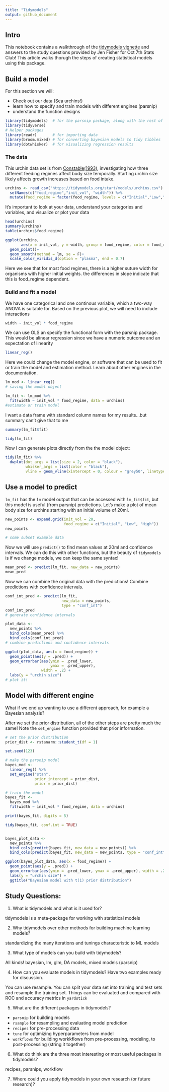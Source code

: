 ```yaml
---
title: "Tidymodels"
output: github_document
---
```


## Intro
This notebook contains a walkthrough of the [tidymodels vignette](https://www.tidymodels.org/start/) and answers to the study questions provided by Jen Fisher for Oct 7th Stats Club! 
This article walks thorugh the steps of creating statistical models using this package. 

## Build a model

For this section we will:
 
* Check out our data (Sea urchins!)
* learn how to specify and train models with different engines (parsnip)
* understand the function designs

```r
library(tidymodels)  # for the parsnip package, along with the rest of tidymodels
library(tidyverse)
# Helper packages
library(readr)       # for importing data
library(broom.mixed) # for converting bayesian models to tidy tibbles
library(dotwhisker)  # for visualizing regression results
```

### The data

This urchin data set is from [Constable(1993)](https://link.springer.com/article/10.1007/BF00349318), investigating how three different feeding regimes affect body size temporally. Starting urchin size likely affects growth increases based on food intake.

```r
urchins <- read_csv("https://tidymodels.org/start/models/urchins.csv") %>% 
  setNames(c("food_regime","init_vol", "width")) %>%
  mutate(food_regime = factor(food_regime, levels = c("Initial","Low","High")))
```

It's important to look at your data, understand your categories and variables, and visualize or plot your data

```r
head(urchins)
summary(urchins)
table(urchins$food_regime)
```

```r
ggplot(urchins,
       aes(x = init_vol, y = width, group = food_regime, color = food_regime)) +
  geom_point()+
  geom_smooth(method = lm, se = F)+
  scale_color_viridis_d(option = "plasma", end = 0.7)
```

Here we see that for most food regimes, there is a higher suture width for organisms with higher initial weights. the differences in slope indicate that this is food_regime dependent. 

### Build and fit a model

We have one categorical and one continous variable, which a two-way ANOVA is suitable for. Based on the previous plot, we will need to include interactions

```r
width ~ init_vol * food_regime
```

We can use OLS an specify the functional form with the parsnip package. This would be alinear regression since we have a numeric outcome and an expectation of linearity

```r
linear_reg()
```

Here we could change the model engine, or software that can be used to fit or train the model and estimation method. Learn about other engines in the documentation. 

```r
lm_mod <- linear_reg()
# saving the model object

lm_fit <- lm_mod %>% 
  fit(width ~ init_vol * food_regime, data = urchins)
#estimate or train model
```

I want a data frame with standard column names for my results...but summary can't give that to me

```r
summary(lm_fit$fit)

tidy(lm_fit)
```

Now I can generate plots directly from the the model object:

```r
tidy(lm_fit) %>% 
  dwplot(dot_args = list(size = 2, color = "black"),
         whisker_args = list(color = "black"),
         vline = geom_vline(xintercept = 0, colour = "grey50", linetype = 2))
```


## Use a model to predict

`lm_fit` has the `lm` model output that can be accessed with `lm_fit$fit`, but this model is useful (from parsnip) predictions. Let's make a plot of mean body size for urchins starting with an initial volume of 20ml. 

```r
new_points <- expand.grid(init_vol = 20, 
                          food_regime = c("Initial", "Low", "High"))
new_points

# some subset example data
```
Now we will use `predict()` to find mean values at 20ml and confidence intervals. We can do this with other functions, but the beauty of `tidymodels` is if we change models, we can keep the same syntax!
```r
mean_pred <- predict(lm_fit, new_data = new_points)
mean_pred
```

Now we can combine the original data with the predictions! Combine predictions with confidence intervals.

```r
conf_int_pred <- predict(lm_fit, 
                         new_data = new_points, 
                         type = "conf_int")
conf_int_pred
# generate confidence intervals

plot_data <- 
  new_points %>% 
  bind_cols(mean_pred) %>% 
  bind_cols(conf_int_pred)
# combine predictions and confidence intervals

ggplot(plot_data, aes(x = food_regime)) + 
  geom_point(aes(y = .pred)) + 
  geom_errorbar(aes(ymin = .pred_lower, 
                    ymax = .pred_upper),
                width = .2) + 
  labs(y = "urchin size")
# plot it!

```
## Model with different engine

What if we end up wanting to use a different approach, for example a Bayesian analysis? 

After we set the prior distribution, all of the other steps are pretty much the same! Note the `set_engine` function provided that prior information. 

```r
# set the prior distribution
prior_dist <- rstanarm::student_t(df = 1)

set.seed(123)

# make the parsnip model
bayes_mod <-   
  linear_reg() %>% 
  set_engine("stan", 
             prior_intercept = prior_dist, 
             prior = prior_dist) 

# train the model
bayes_fit <- 
  bayes_mod %>% 
  fit(width ~ init_vol * food_regime, data = urchins)

print(bayes_fit, digits = 5)

tidy(bayes_fit, conf.int = TRUE)


bayes_plot_data <- 
  new_points %>% 
  bind_cols(predict(bayes_fit, new_data = new_points)) %>% 
  bind_cols(predict(bayes_fit, new_data = new_points, type = "conf_int"))

ggplot(bayes_plot_data, aes(x = food_regime)) + 
  geom_point(aes(y = .pred)) + 
  geom_errorbar(aes(ymin = .pred_lower, ymax = .pred_upper), width = .2) + 
  labs(y = "urchin size") + 
  ggtitle("Bayesian model with t(1) prior distribution")
```

## Study Questions:
1. What is tidymodels and what is it used for? 

  tidymodels is a meta-package for working with statistical models
  
2. Why tidymodels over other methods for building machine learning models? 

  standardizing the many iterations and tunings characteristic to ML models

3. What type of models can you build with tidymodels? 

  All kinds! bayesian, lm, glm, DA models, mixed models (parsnip)
  
4. How can you evaluate models in tidymodels?
Have two examples ready for discussion. 

You can use resample. You can split your data set into training and test sets and resample the training set. Things can be evaluated and compared with ROC and accuracy metrics in `yardstick`


5. What are the different packages in tidymodels? 

-  `parsnip` for building models
-  `rsample` for resampling and evaluating model prediction
-  `recipes` for pre-processing data
-  `tune` for optimizing hyperparameters from model 
-  `workflows` for building workkflows from pre-processing, modeling, to post-processing (string it together)
  
6. What do think are the three most interesting or most useful packages in tidymodels? 

  recipes, parsnips, workflow
  
7. Where could you apply tidymodels in your own research (or future research)?
